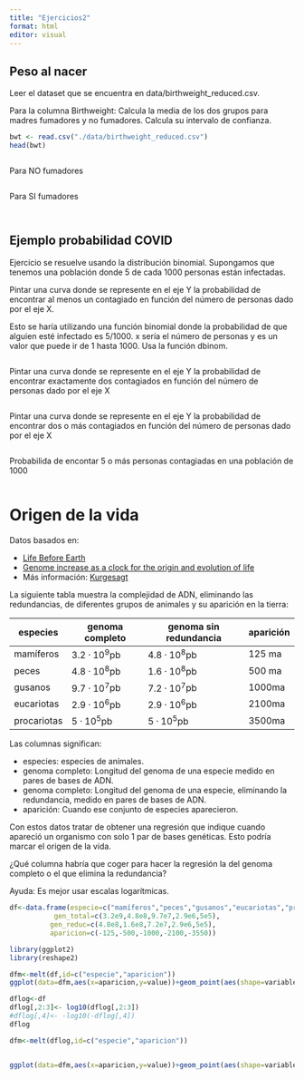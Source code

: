 ```yaml
---
title: "Ejercicios2"
format: html
editor: visual
---
```




## Peso al nacer

Leer el dataset que se encuentra en data/birthweight_reduced.csv.

Para la columna Birthweight: Calcula la media de los dos grupos para madres fumadores y no fumadores. Calcula su intervalo de confianza.

```r
bwt <- read.csv("./data/birthweight_reduced.csv")
head(bwt)
```

```r

```

Para NO fumadores

```r

```

Para SI fumadores

```r
```

```r

```

## Ejemplo probabilidad COVID

Ejercicio se resuelve usando la distribución binomial. Supongamos que tenemos una población donde 5 de cada 1000 personas están infectadas.

Pintar una curva donde se represente en el eje Y la probabilidad de encontrar al menos un contagiado en función del número de personas dado por el eje X.

Esto se haría utilizando una función binomial donde la probabilidad de que alguien esté infectado es 5/1000. x sería el número de personas y es un valor que puede ir de 1 hasta 1000. Usa la función dbinom.

```r

```

Pintar una curva donde se represente en el eje Y la probabilidad de encontrar exactamente dos contagiados en función del número de personas dado por el eje X

```r

```

Pintar una curva donde se represente en el eje Y la probabilidad de encontrar dos o más contagiados en función del número de personas dado por el eje X

```r
```

Probabilida de encontar 5 o más personas contagiadas en una población de 1000

```r

```

# Origen de la vida

Datos basados en:

-   [Life Before Earth](https://arxiv.org/pdf/1304.3381.pdf)
-   [Genome increase as a clock for the origin and evolution of life](https://biologydirect.biomedcentral.com/track/pdf/10.1186/1745-6150-1-17?site=biologydirect.biomedcentral.com)
-   Más información: [Kurgesagt](https://www.youtube.com/watch?v=JOiGEI9pQBs)

La siguiente tabla muestra la complejidad de ADN, eliminando las redundancias, de diferentes grupos de animales y su aparición en la tierra:

| especies    | genoma completo | genoma sin redundancia | aparición |
|-------------|-----------------|------------------------|-----------|
| mamíferos   | $3.2 · 10^9$pb  | $4.8 · 10^8$pb         | 125 ma    |
| peces       | $4.8 · 10^8$pb  | $1.6 · 10^8$pb         | 500 ma    |
| gusanos     | $9.7 · 10^7$pb  | $7.2 · 10^7$pb         | 1000ma    |
| eucariotas  | $2.9 · 10^6$pb  | $2.9 · 10^6$pb         | 2100ma    |
| procariotas | $5 · 10^5$pb    | $5 · 10^5$pb           | 3500ma    |

Las columnas significan:

-   especies: especies de animales.
-   genoma completo: Longitud del genoma de una especie medido en pares de bases de ADN.
-   genoma completo: Longitud del genoma de una especie, eliminando la redundancia, medido en pares de bases de ADN.
-   aparición: Cuando ese conjunto de especies aparecieron.

Con estos datos tratar de obtener una regresión que indique cuando apareció un organismo con solo 1 par de bases genéticas. Esto podría marcar el origen de la vida.

¿Qué columna habría que coger para hacer la regresión la del genoma completo o el que elimina la redundancia?

Ayuda: Es mejor usar escalas logarítmicas.

```r
df<-data.frame(especie=c("mamíferos","peces","gusanos","eucariotas","procariotas"),
           gen_total=c(3.2e9,4.8e8,9.7e7,2.9e6,5e5),
          gen_reduc=c(4.8e8,1.6e8,7.2e7,2.9e6,5e5),
          aparicion=c(-125,-500,-1000,-2100,-3550))
```

```r
library(ggplot2)
library(reshape2)

dfm<-melt(df,id=c("especie","aparicion"))
ggplot(data=dfm,aes(x=aparicion,y=value))+geom_point(aes(shape=variable,color=variable))+theme_bw()
```

```r
dflog<-df
dflog[,2:3]<- log10(dflog[,2:3])
#dflog[,4]<- -log10(-dflog[,4])
dflog

dfm<-melt(dflog,id=c("especie","aparicion"))


ggplot(data=dfm,aes(x=aparicion,y=value))+geom_point(aes(shape=variable,color=variable))+theme_bw()
```

```r

```
